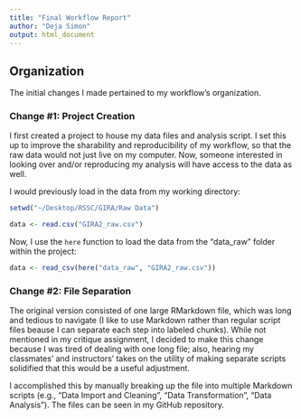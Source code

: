 ```yaml
---
title: "Final Workflow Report"
author: "Deja Simon"
output: html_document
---
```


## Organization

The initial changes I made pertained to my workflow's organization. 

### Change #1: Project Creation

I first created a project to house my data files and analysis script. I set this up to improve the sharability and reproducibility of my workflow, so that the raw data would not just live on my computer. Now, someone interested in looking over and/or reproducing my analysis will have access to the data as well.  

I would previously load in the data from my working directory:  
```r
setwd("~/Desktop/RSSC/GIRA/Raw Data")

data <- read.csv("GIRA2_raw.csv")
```

Now, I use the `here` function to load the data from the "data_raw" folder within the project:  
```r
data <- read_csv(here("data_raw", "GIRA2_raw.csv"))
```

### Change #2: File Separation

The original version consisted of one large RMarkdown file, which was long and tedious to navigate (I like to use Markdown rather than regular script files beause I can separate each step into labeled chunks). While not mentioned in my critique assignment, I decided to make this change because I was tired of dealing with one long file; also, hearing my classmates' and instructors' takes on the utility of making separate scripts solidified that this would be a useful adjustment.  
  
I accomplished this by manually breaking up the file into multiple Markdown scripts (e.g., “Data Import and Cleaning”, “Data Transformation”, “Data Analysis”). The files can be seen in my GitHub repository.  


